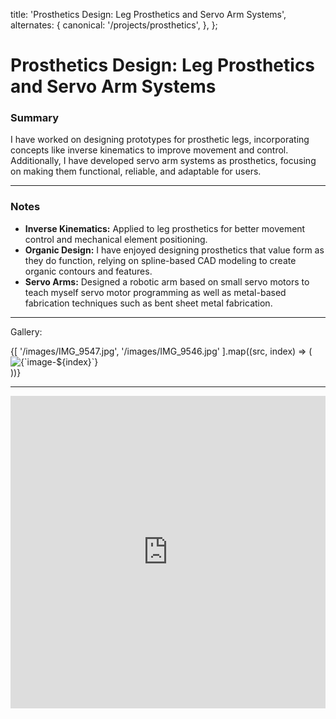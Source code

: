 
  title: 'Prosthetics Design: Leg Prosthetics and Servo Arm Systems',
  alternates: {
    canonical: '/projects/prosthetics',
  },
};

# Prosthetics Design: Leg Prosthetics and Servo Arm Systems

<AnimatedName />

### Summary

I have worked on designing prototypes for prosthetic legs, incorporating concepts like inverse kinematics to improve movement and control. Additionally, I have developed servo arm systems as prosthetics, focusing on making them functional, reliable, and adaptable for users.

---

### Notes

- **Inverse Kinematics:** Applied to leg prosthetics for better movement control and mechanical element positioning.
- **Organic Design:** I have enjoyed designing prosthetics that value form as they do function, relying on spline-based CAD modeling to create organic contours and features.
- **Servo Arms:** Designed a robotic arm based on small servo motors to teach myself servo motor programming as well as metal-based fabrication techniques such as bent sheet metal fabrication.

---

Gallery:

<div style={{ 
  display: 'grid', 
  gridTemplateColumns: '1fr 1fr', 
  gridAutoRows: '1fr', 
  gap: '10px', 
  maxWidth: '100%', 
  margin: 'auto' 
}}>
  {[
    '/images/IMG_9547.jpg',
    '/images/IMG_9546.jpg'
  ].map((src, index) => (
    <div key={index} style={{ 
      width: '100%', 
      paddingTop: '100%', /* Forces a square aspect ratio */
      position: 'relative',
      overflow: 'hidden' 
    }}>
      <img 
        src={src} 
        alt={`image-${index}`} 
        style={{ 
          position: 'absolute', 
          top: '50%', 
          left: '50%', 
          width: '100%', 
          height: '100%', 
          objectFit: 'cover', 
          transform: 'translate(-50%, -50%)'
        }}
      />
    </div>
  ))}
</div>

---

<iframe 
  title="Prosthetic Leg 3D Model" 
  width="100%" 
  height="500px" 
  src="https://sketchfab.com/models/fcd1c98d8b244f09af153719446bf8f2/embed" 
  frameBorder="0" 
  allow="autoplay; fullscreen; xr-spatial-tracking" 
  allowFullScreen>
</iframe>

